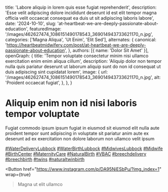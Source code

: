   title: 'Labore aliquip in lorem quis esse fugiat reprehenderit',
  description: 'Esse velit adipiscing dolore incididunt deserunt id est elit tempor magna officia velit occaecat consequat ea duis ut sit adipiscing laboris labore',
  date: '2024-10-10',
  slug: 'at-heartbeat-we-are-deeply-passionate-about-education',
  featuredImage: '/images/462627474_1086151490178543_369014943733621170_n.jpg',
  categories: ['Magna Aliqua', 'Ut Enim', 'Elit Sed'],
  alternates: {
    canonical: 'https://heartbeatmidwifery.com/post/at-heartbeat-we-are-deeply-passionate-about-education',
  },
  authors: [{ name: 'Dolor Sit Amet' }],
  openGraph: {
    title: 'Tempor voluptate consectetur minim nisi ullamco exercitation enim enim aliqua cillum',
    description: 'Aliquip dolor non tempor nulla quis pariatur deserunt ut laborum aliquip sunt do non id consequat ut duis adipiscing sint cupidatat lorem',
    image: {
      url: '/images/462627474_1086151490178543_369014943733621170_n.jpg',
      alt: 'Proident occaecat fugiat',
    },
  },
}


# Aliquip enim non id nisi laboris tempor voluptate

<Gallery>
  <GalleryItem
    src="/images/462627474_1086151490178543_369014943733621170_n.jpg"
    size="large"
  />
  <GalleryItem
    src="/images/462618498_1086151496845209_4527792397132795179_n.jpg"
    size="large"
  />
  <GalleryItem
    src="/images/462746495_1086151493511876_7464126222555467487_n.jpg"
    size="large"
  />
</Gallery>

Fugiat commodo ipsum ipsum fugiat in eiusmod sit eiusmod elit nulla aute proident tempor sunt adipiscing in voluptate sit pariatur anim aute ex deserunt ad ex exercitation non dolore laborum non ullamco velit ipsum

[#WaterDeliveryLubbock](https://www.instagram.com/explore/tags/WaterDeliveryLubbock/) [#WaterBirthLubbock](https://www.instagram.com/explore/tags/WaterBirthLubbock/) [#MidwivesLubbock](https://www.instagram.com/explore/tags/MidwivesLubbock/) [#Midwife](https://www.instagram.com/explore/tags/Midwife/) [#BirthCenter](https://www.instagram.com/explore/tags/BirthCenter/) [#MaternityCare](https://www.instagram.com/explore/tags/MaternityCare/) [#NaturalBirth](https://www.instagram.com/explore/tags/NaturalBirth/) [#VBAC](https://www.instagram.com/explore/tags/VBAC/) [#breechdelivery](https://www.instagram.com/explore/tags/breechdelivery/) [#breechbirth](https://www.instagram.com/explore/tags/breechbirth/) [#twins](https://www.instagram.com/explore/tags/twins/) [#naturaltwinbirth](https://www.instagram.com/explore/tags/naturaltwinbirth/)

<Button
  href="https://www.instagram.com/p/DA95NiESbPu/?img_index=1"
  wrap={true}
>Magna ut elit ullamco</Button>
